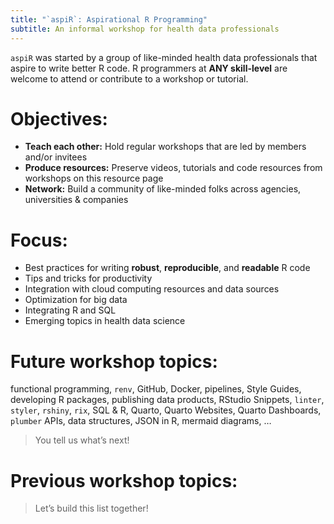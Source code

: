 ```yaml
---
title: "`aspiR`: Aspirational R Programming"
subtitle: An informal workshop for health data professionals
---
```


`aspiR` was started by a group of like-minded health data professionals that aspire to write better R code. R programmers at **ANY skill-level** are welcome to attend or contribute to a workshop or tutorial.

# Objectives:

- **Teach each other:** Hold regular workshops that are led by members and/or invitees
- **Produce resources:** Preserve videos, tutorials and code resources from workshops on this resource page
- **Network:** Build a community of like-minded folks across agencies, universities & companies

# Focus:

- Best practices for writing **robust**, **reproducible**, and **readable** R code
- Tips and tricks for productivity 
- Integration with cloud computing resources and data sources
- Optimization for big data
- Integrating R and SQL 
- Emerging topics in health data science

# Future workshop topics:
functional programming, `renv`, GitHub, Docker, pipelines, Style Guides, 
developing R packages, publishing data products, RStudio Snippets, `linter`, 
`styler`, `rshiny`, `rix`, SQL & R, Quarto, Quarto Websites, Quarto Dashboards, 
`plumber` APIs, data structures, JSON in R, mermaid diagrams, 
... 

> You tell us what's next!

# Previous workshop topics: 

> Let's build this list together!

